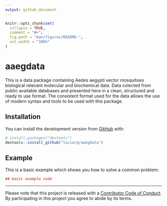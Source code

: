 ```yaml
---
output: github_document
---
```


<!-- README.md is generated from README.Rmd. Please edit that file -->

```r
knitr::opts_chunk$set(
  collapse = TRUE,
  comment = "#>",
  fig.path = "man/figures/README-",
  out.width = "100%"
)
```
# aaegdata

This is a data package containing Aedes aegypti vector mosquitoes biological relevant molecular and biochemical data. Data colected from public available databases and presented here in a clean, structured and ready to use format. The consistent format used for the data allows the use of modern syntax and tools to be used with this package. 

## Installation

<!-- You can install the released version of aaegdata from [CRAN](https://CRAN.R-project.org) with:

``` r
install.packages("aaegdata")
```
-->
 You can install the development version from [GitHub](https://github.com/) with:

``` r
# install.packages("devtools")
devtools::install_github("luciorq/aaegdata")
```
## Example

This is a basic example which shows you how to solve a common problem:

```r
## basic example code
```

----
Please note that this project is released with a [Contributor Code of Conduct](CODE_OF_CONDUCT.md). By participating in this project you agree to abide by its terms.
